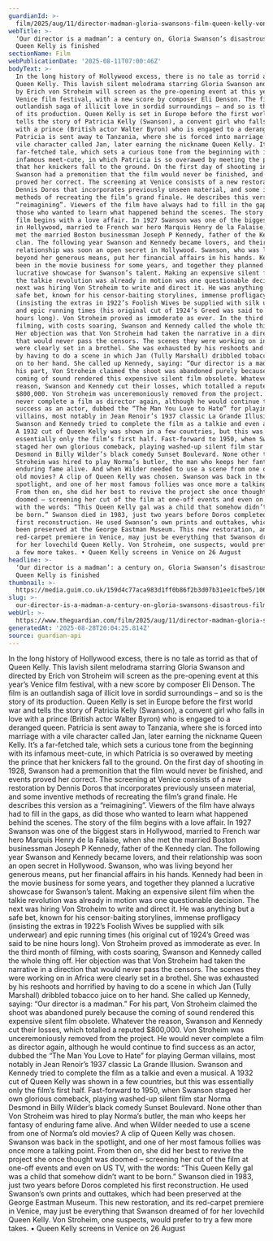 ```yaml
---
guardianId: >-
  film/2025/aug/11/director-madman-gloria-swansons-film-queen-kelly-von-stroheim-venice
webTitle: >-
  ‘Our director is a madman’: a century on, Gloria Swanson’s disastrous film
  Queen Kelly is finished
sectionName: Film
webPublicationDate: '2025-08-11T07:00:46Z'
bodyText: >-
  In the long history of Hollywood excess, there is no tale as torrid as that of
  Queen Kelly. This lavish silent melodrama starring Gloria Swanson and directed
  by Erich von Stroheim will screen as the pre-opening event at this year’s
  Venice film festival, with a new score by composer Eli Denson. The film is an
  outlandish saga of illicit love in sordid surroundings – and so is the story
  of its production. Queen Kelly is set in Europe before the first world war and
  tells the story of Patricia Kelly (Swanson), a convent girl who falls in love
  with a prince (British actor Walter Byron) who is engaged to a deranged queen.
  Patricia is sent away to Tanzania, where she is forced into marriage with a
  vile character called Jan, later earning the nickname Queen Kelly. It’s a
  far-fetched tale, which sets a curious tone from the beginning with its
  infamous meet-cute, in which Patricia is so overawed by meeting the prince
  that her knickers fall to the ground. On the first day of shooting in 1928,
  Swanson had a premonition that the film would never be finished, and events
  proved her correct. The screening at Venice consists of a new restoration by
  Dennis Doros that incorporates previously unseen material, and some inventive
  methods of recreating the film’s grand finale. He describes this version as a
  “reimagining”. Viewers of the film have always had to fill in the gaps, as did
  those who wanted to learn what happened behind the scenes. The story of the
  film begins with a love affair. In 1927 Swanson was one of the biggest stars
  in Hollywood, married to French war hero Marquis Henry de la Falaise, when she
  met the married Boston businessman Joseph P Kennedy, father of the Kennedy
  clan. The following year Swanson and Kennedy became lovers, and their
  relationship was soon an open secret in Hollywood. Swanson, who was living
  beyond her generous means, put her financial affairs in his hands. Kennedy had
  been in the movie business for some years, and together they planned a
  lucrative showcase for Swanson’s talent. Making an expensive silent film when
  the talkie revolution was already in motion was one questionable decision. The
  next was hiring Von Stroheim to write and direct it. He was anything but a
  safe bet, known for his censor-baiting storylines, immense profligacy
  (insisting the extras in 1922’s Foolish Wives be supplied with silk underwear)
  and epic running times (his original cut of 1924’s Greed was said to be nine
  hours long). Von Stroheim proved as immoderate as ever. In the third month of
  filming, with costs soaring, Swanson and Kennedy called the whole thing off.
  Her objection was that Von Stroheim had taken the narrative in a direction
  that would never pass the censors. The scenes they were working on in Africa
  were clearly set in a brothel. She was exhausted by his reshoots and horrified
  by having to do a scene in which Jan (Tully Marshall) dribbled tobacco juice
  on to her hand. She called up Kennedy, saying: “Our director is a madman.” For
  his part, Von Stroheim claimed the shoot was abandoned purely because the
  coming of sound rendered this expensive silent film obsolete. Whatever the
  reason, Swanson and Kennedy cut their losses, which totalled a reputed
  $800,000. Von Stroheim was unceremoniously removed from the project. He would
  never complete a film as director again, although he would continue to find
  success as an actor, dubbed the “The Man You Love to Hate” for playing German
  villains, most notably in Jean Renoir’s 1937 classic La Grande Illusion.
  Swanson and Kennedy tried to complete the film as a talkie and even a musical.
  A 1932 cut of Queen Kelly was shown in a few countries, but this was
  essentially only the film’s first half. Fast-forward to 1950, when Swanson
  staged her own glorious comeback, playing washed-up silent film star Norma
  Desmond in Billy Wilder’s black comedy Sunset Boulevard. None other than Von
  Stroheim was hired to play Norma’s butler, the man who keeps her fantasy of
  enduring fame alive. And when Wilder needed to use a scene from one of Norma’s
  old movies? A clip of Queen Kelly was chosen. Swanson was back in the
  spotlight, and one of her most famous follies was once more a talking point.
  From then on, she did her best to revive the project she once thought was
  doomed – screening her cut of the film at one-off events and even on US TV,
  with the words: “This Queen Kelly gal was a child that somehow didn’t want to
  be born.” Swanson died in 1983, just two years before Doros completed his
  first reconstruction. He used Swanson’s own prints and outtakes, which had
  been preserved at the George Eastman Museum. This new restoration, and its
  red-carpet premiere in Venice, may just be everything that Swanson dreamed of
  for her lovechild Queen Kelly. Von Stroheim, one suspects, would prefer to try
  a few more takes. • Queen Kelly screens in Venice on 26 August
headline: >-
  ‘Our director is a madman’: a century on, Gloria Swanson’s disastrous film
  Queen Kelly is finished
thumbnail: >-
  https://media.guim.co.uk/159d4c77aca983d1ff0b86f2b3d07b31ee1cfbe5/106_0_2952_2362/500.jpg
slug: >-
  our-director-is-a-madman-a-century-on-gloria-swansons-disastrous-film-queen-kelly-is-finished
webUrl: >-
  https://www.theguardian.com/film/2025/aug/11/director-madman-gloria-swansons-film-queen-kelly-von-stroheim-venice
generatedAt: '2025-08-28T20:04:25.814Z'
source: guardian-api
---
```

In the long history of Hollywood excess, there is no tale as torrid as that of Queen Kelly. This lavish silent melodrama starring Gloria Swanson and directed by Erich von Stroheim will screen as the pre-opening event at this year’s Venice film festival, with a new score by composer Eli Denson. The film is an outlandish saga of illicit love in sordid surroundings – and so is the story of its production. Queen Kelly is set in Europe before the first world war and tells the story of Patricia Kelly (Swanson), a convent girl who falls in love with a prince (British actor Walter Byron) who is engaged to a deranged queen. Patricia is sent away to Tanzania, where she is forced into marriage with a vile character called Jan, later earning the nickname Queen Kelly. It’s a far-fetched tale, which sets a curious tone from the beginning with its infamous meet-cute, in which Patricia is so overawed by meeting the prince that her knickers fall to the ground. On the first day of shooting in 1928, Swanson had a premonition that the film would never be finished, and events proved her correct. The screening at Venice consists of a new restoration by Dennis Doros that incorporates previously unseen material, and some inventive methods of recreating the film’s grand finale. He describes this version as a “reimagining”. Viewers of the film have always had to fill in the gaps, as did those who wanted to learn what happened behind the scenes. The story of the film begins with a love affair. In 1927 Swanson was one of the biggest stars in Hollywood, married to French war hero Marquis Henry de la Falaise, when she met the married Boston businessman Joseph P Kennedy, father of the Kennedy clan. The following year Swanson and Kennedy became lovers, and their relationship was soon an open secret in Hollywood. Swanson, who was living beyond her generous means, put her financial affairs in his hands. Kennedy had been in the movie business for some years, and together they planned a lucrative showcase for Swanson’s talent. Making an expensive silent film when the talkie revolution was already in motion was one questionable decision. The next was hiring Von Stroheim to write and direct it. He was anything but a safe bet, known for his censor-baiting storylines, immense profligacy (insisting the extras in 1922’s Foolish Wives be supplied with silk underwear) and epic running times (his original cut of 1924’s Greed was said to be nine hours long). Von Stroheim proved as immoderate as ever. In the third month of filming, with costs soaring, Swanson and Kennedy called the whole thing off. Her objection was that Von Stroheim had taken the narrative in a direction that would never pass the censors. The scenes they were working on in Africa were clearly set in a brothel. She was exhausted by his reshoots and horrified by having to do a scene in which Jan (Tully Marshall) dribbled tobacco juice on to her hand. She called up Kennedy, saying: “Our director is a madman.” For his part, Von Stroheim claimed the shoot was abandoned purely because the coming of sound rendered this expensive silent film obsolete. Whatever the reason, Swanson and Kennedy cut their losses, which totalled a reputed $800,000. Von Stroheim was unceremoniously removed from the project. He would never complete a film as director again, although he would continue to find success as an actor, dubbed the “The Man You Love to Hate” for playing German villains, most notably in Jean Renoir’s 1937 classic La Grande Illusion. Swanson and Kennedy tried to complete the film as a talkie and even a musical. A 1932 cut of Queen Kelly was shown in a few countries, but this was essentially only the film’s first half. Fast-forward to 1950, when Swanson staged her own glorious comeback, playing washed-up silent film star Norma Desmond in Billy Wilder’s black comedy Sunset Boulevard. None other than Von Stroheim was hired to play Norma’s butler, the man who keeps her fantasy of enduring fame alive. And when Wilder needed to use a scene from one of Norma’s old movies? A clip of Queen Kelly was chosen. Swanson was back in the spotlight, and one of her most famous follies was once more a talking point. From then on, she did her best to revive the project she once thought was doomed – screening her cut of the film at one-off events and even on US TV, with the words: “This Queen Kelly gal was a child that somehow didn’t want to be born.” Swanson died in 1983, just two years before Doros completed his first reconstruction. He used Swanson’s own prints and outtakes, which had been preserved at the George Eastman Museum. This new restoration, and its red-carpet premiere in Venice, may just be everything that Swanson dreamed of for her lovechild Queen Kelly. Von Stroheim, one suspects, would prefer to try a few more takes. • Queen Kelly screens in Venice on 26 August
